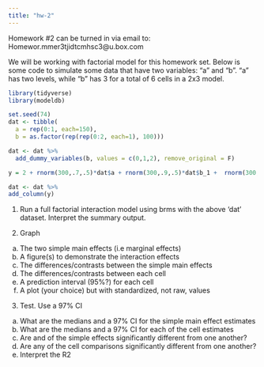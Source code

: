 ```yaml
---
title: "hw-2"
---
```



Homework #2 can be turned in via email to: 
Homewor.mmer3tjidtcmhsc3@u.box.com


We will be working with factorial model for this homework set. Below is some code to simulate some data that have two variables: "a" and "b". "a" has two levels, while "b" has 3 for a total of 6 cells in a 2x3 model. 

```r
library(tidyverse)
library(modeldb)

set.seed(74)
dat <- tibble(
  a = rep(0:1, each=150),
  b = as.factor(rep(rep(0:2, each=1), 100)))

dat <- dat %>% 
  add_dummy_variables(b, values = c(0,1,2), remove_original = F)

y = 2 + rnorm(300,.7,.5)*dat$a + rnorm(300,.9,.5)*dat$b_1 +  rnorm(300,-.8,.5)*dat$b_2 + rnorm(300,.1,.5)*dat$a*dat$b_1 + rnorm(300,.19,.5)*dat$a*dat$b_2 + rnorm(300,0,.5)

dat <- dat %>% 
add_column(y)

```


1. Run a full factorial interaction model using brms with the above 'dat' dataset. Interpret the summary output. 

2. Graph 
  a. The two simple main effects (i.e marginal effects)
  b. A figure(s) to demonstrate the interaction effects 
  c. The differences/contrasts between the simple main effects 
  d. The differences/contrasts between each cell 
  e. A prediction interval (95%?) for each cell
  f. A plot (your choice) but with standardized, not raw, values
  
3. Test. Use a 97% CI
  a. What are the medians and a 97% CI for the simple main effect estimates
  b. What are the medians and a 97% CI for each of the cell estimates
  c. Are and of the simple effects significantly different from one another? 
  d. Are any of the cell comparisons significantly different from one another? 
  e. Interpret the R2
  